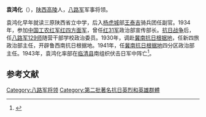 '''袁鸿化'''（{{bd|1909年||1943年|catIdx=}}），[[陕西|陕西]][[高陵|高陵]]人，[[八路军|八路军]]军事将领。

袁鸿化早年就读三原陕西省立中学，后入[[杨虎城|杨虎城]]部[[王泰吉|王泰吉]]骑兵团任副官。1934年，参加[[中国工农红军|中国工农红军]][[红四方面军|红四方面军]]，曾任[[红31军|红31军]]政治部宣传部长。[[抗日战争|抗日战争]]后，任[[八路军|八路军]][[129师|129师]]随营干部学校政治委员。1930年，调赴[[冀南抗日根据地|冀南抗日根据地]]，任新四旅政治部主任，开辟鲁西南抗日根据地。1941年，任[[冀南抗日根据地|冀南抗日根据地]]四分区政治部主任。1943年，袁鸿化率部在[[临清县|临清县]]南组织伏击日军中阵亡<ref>{{Cite web |url=http://news.sohu.com/20050811/n226649174.shtml |title=抗战英烈 袁鸿化：平原游击杀敌寇 |accessdate=2011-03-20 |archive-date=2013-04-05 |archive-url=https://web.archive.org/web/20130405122656/http://news.sohu.com/20050811/n226649174.shtml |dead-url=no }}</ref>。

==参考文献==
<div class="references-small">
<references></references>
</div>

{{中国军事人物小作品}}
[[Category:八路军将领|Category:八路军将领]]
[[Category:第二批著名抗日英烈和英雄群體|Category:第二批著名抗日英烈和英雄群體]]